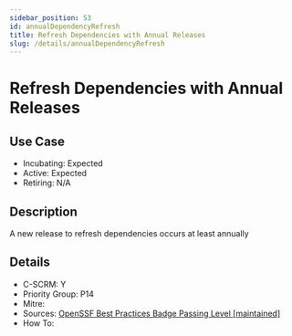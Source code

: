 ```yaml
---
sidebar_position: 53
id: annualDependencyRefresh
title: Refresh Dependencies with Annual Releases
slug: /details/annualDependencyRefresh
---
```


# Refresh Dependencies with Annual Releases

## Use Case

- Incubating: Expected
- Active: Expected
- Retiring: N/A

## Description

A new release to refresh dependencies occurs at least annually

## Details

- C-SCRM: Y
- Priority Group: P14
- Mitre: 
- Sources: [OpenSSF Best Practices Badge Passing Level [maintained]](https://www.bestpractices.dev/en/criteria?details=true&rationale=true#0.maintained)
- How To: 

